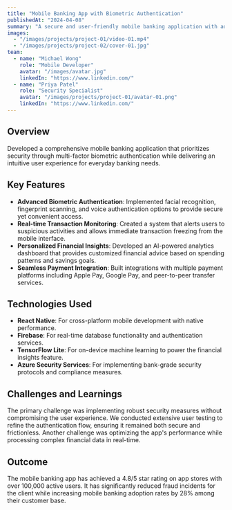 ```yaml
---
title: "Mobile Banking App with Biometric Authentication"
publishedAt: "2024-04-08"
summary: "A secure and user-friendly mobile banking application with advanced biometric authentication and real-time transaction monitoring."
images:
  - "/images/projects/project-01/video-01.mp4"
  - "/images/projects/project-02/cover-01.jpg"
team:
  - name: "Michael Wong"
    role: "Mobile Developer"
    avatar: "/images/avatar.jpg"
    linkedIn: "https://www.linkedin.com/"
  - name: "Priya Patel"
    role: "Security Specialist"
    avatar: "/images/projects/project-01/avatar-01.png"
    linkedIn: "https://www.linkedin.com/"
---
```


## Overview

Developed a comprehensive mobile banking application that prioritizes security through multi-factor biometric authentication while delivering an intuitive user experience for everyday banking needs.

## Key Features

- **Advanced Biometric Authentication**: Implemented facial recognition, fingerprint scanning, and voice authentication options to provide secure yet convenient access.
- **Real-time Transaction Monitoring**: Created a system that alerts users to suspicious activities and allows immediate transaction freezing from the mobile interface.
- **Personalized Financial Insights**: Developed an AI-powered analytics dashboard that provides customized financial advice based on spending patterns and savings goals.
- **Seamless Payment Integration**: Built integrations with multiple payment platforms including Apple Pay, Google Pay, and peer-to-peer transfer services.

## Technologies Used

- **React Native**: For cross-platform mobile development with native performance.
- **Firebase**: For real-time database functionality and authentication services.
- **TensorFlow Lite**: For on-device machine learning to power the financial insights feature.
- **Azure Security Services**: For implementing bank-grade security protocols and compliance measures.

## Challenges and Learnings

The primary challenge was implementing robust security measures without compromising the user experience. We conducted extensive user testing to refine the authentication flow, ensuring it remained both secure and frictionless. Another challenge was optimizing the app's performance while processing complex financial data in real-time.

## Outcome

The mobile banking app has achieved a 4.8/5 star rating on app stores with over 100,000 active users. It has significantly reduced fraud incidents for the client while increasing mobile banking adoption rates by 28% among their customer base.